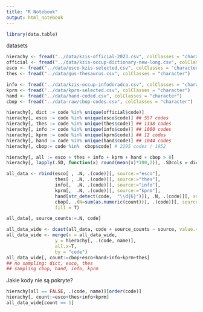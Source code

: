 ```yaml
---
title: "R Notebook"
output: html_notebook
---
```


```r
library(data.table)
```

datasets

```r
hierachy <- fread("../data/kzis-official-2023.csv", colClasses = "character")
official <- fread("../data/kzis-occup-dictionary-new-long.csv", colClasses = "character")
esco <- fread("../data/esco-kzis-selected.csv", colClasses = "character")
thes <- fread("../data/gus-thesaurus.csv", colClasses = "character")

info <- fread("../data/kzis-occup-infodoradca.csv", colClasses = "character")
kprm <- fread("../data/kprm-selected.csv", colClasses = "character")
hand <- fread("../data/hand-coded.csv", colClasses = "character")
cbop <- fread("../data-raw/cbop-codes.csv", colClasses = "character")

hierachy[, dict := code %in% unique(official$code)]
hierachy[, esco := code %in% unique(esco$code)] ## 557 codes
hierachy[, thes := code %in% unique(thes$code)] ## 1338 codes
hierachy[, info := code %in% unique(info$code)] ## 1000 codes
hierachy[, kprm := code %in% unique(kprm$code)] ## 12 codes
hierachy[, hand := code %in% unique(hand$code)] ## 1044 codes
hierachy[, cbop:= code %in%  cbop$code] # 2295 codes / 1952

hierachy[, all := esco + thes + info + kprm + hand + cbop > 0]
hierachy[, lapply(.SD, function(x) round(mean(x)*100,2)), .SDcols = dict:all]
```

```r
all_data <- rbind(esco[ , .N, .(code)][, source:="esco"], 
                  thes[ , .N, .(code)][, source:="thes"], 
                  info[,  .N, .(code)][, source:="info"], 
                  kprm[,  .N, .(code)][, source:="kprm"], 
                  hand[str_detect(code,  "\\d{6}")][, .N, .(code)][, source:="hand"], 
                  cbop[, .(N=sum(as.numeric(count))), .(code)][, source:="cbop"], 
                  fill = T) 

all_data[, source_counts:=.N, code]

all_data_wide <- dcast(all_data, code + source_counts ~ source, value.var = "N", fill = 0) 
all_data_wide <- merge(x = all_data_wide, 
                  y = hierachy[, .(code, name)],
                  all.x=T,
                  by = "code")
all_data_wide[, count:=cbop+esco+hand+info+kprm+thes]
## no sampling: dict, esco, thes
## sampling cbop, hand, info, kprm
```

Jakie kody nie są pokryte?

```r
hierachy[all == FALSE, .(code, name)][order(code)]
hierachy[, count:=esco+thes+info+kprm]
all_data_wide[count == 1]
```

